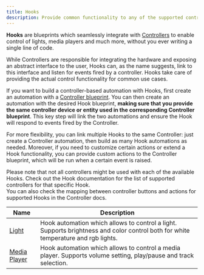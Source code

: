 ```yaml
---
title: Hooks
description: Provide common functionality to any of the supported controllers. Build controller-based automations for media players, lights and much more in just a few clicks.
---
```


**Hooks** are blueprints which seamlessly integrate with [Controllers](controllers) to enable control of lights, media players and much more, without you ever writing a single line of code.

While Controllers are responsible for integrating the hardware and exposing an abstract interface to the user, Hooks can, as the name suggests, link to this interface and listen for events fired by a controller. Hooks take care of providing the actual control functionality for common use cases.

If you want to build a controller-based automation with Hooks, first create an automation with a [Controller blueprint](controllers). You can then create an automation with the desired Hook blueprint, **making sure that you provide the same controller device or entity used in the corresponding Controller blueprint**. This key step will link the two automations and ensure the Hook will respond to events fired by the Controller.

For more flexibility, you can link multiple Hooks to the same Controller: just create a Controller automation, then build as many Hook automations as needed. Moreover, if you need to customize certain actions or extend a Hook functionality, you can provide custom actions to the Controller blueprint, which will be run when a certain event is raised.

Please note that not all controllers might be used with each of the available Hooks. Check out the Hook documentation for the list of supported controllers for that specific Hook.  
You can also check the mapping between controller buttons and actions for supported Hooks in the Controller docs.

| Name                                  | Description                                                                                                                       |
| ------------------------------------- | --------------------------------------------------------------------------------------------------------------------------------- |
| [Light](../hooks/light)               | Hook automation which allows to control a light. Supports brightness and color control both for white temperature and rgb lights. |
| [Media Player](../hooks/media_player) | Hook automation which allows to control a media player. Supports volume setting, play/pause and track selection.                  |

